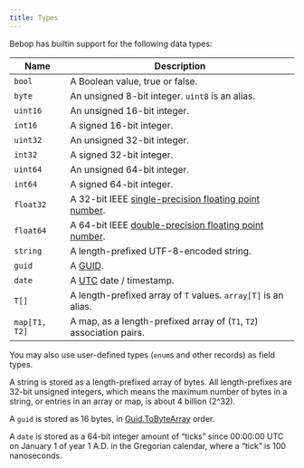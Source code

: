 ```yaml
---
title: Types
---
```


Bebop has builtin support for the following data types:

| Name | Description |
|---|---|
| `bool` | A Boolean value, true or false. |
| `byte` | An unsigned 8-bit integer. `uint8` is an alias. |
| `uint16` | An unsigned 16-bit integer. |
| `int16` | A signed 16-bit integer. |
| `uint32` | An unsigned 32-bit integer. |
| `int32` | A signed 32-bit integer. |
| `uint64` | An unsigned 64-bit integer. |
| `int64` | A signed 64-bit integer. |
| `float32` | A 32-bit IEEE [single-precision floating point number](https://en.wikipedia.org/wiki/Single-precision_floating-point_format). |
| `float64` | A 64-bit IEEE [double-precision floating point number](https://en.wikipedia.org/wiki/Double-precision_floating-point_format).  |
| `string` | A length-prefixed UTF-8-encoded string. |
| `guid` | A [GUID](https://en.wikipedia.org/wiki/Universally_unique_identifier). |
| `date` | A [UTC](https://en.wikipedia.org/wiki/Coordinated_Universal_Time) date / timestamp. |
| `T[]` | A length-prefixed array of `T` values. `array[T]` is an alias. |
| `map[T1, T2]` | A map, as a length-prefixed array of (`T1`, `T2`) association pairs. |

You may also use user-defined types (`enum`s and other records) as field types.

A string is stored as a length-prefixed array of bytes. All length-prefixes are 32-bit unsigned integers, which means the maximum number of bytes in a string, or entries in an array or map, is about 4 billion (2^32).

A `guid` is stored as 16 bytes, in [Guid.ToByteArray](https://docs.microsoft.com/en-us/dotnet/api/system.guid.tobytearray?view=net-5.0) order.

A `date` is stored as a 64-bit integer amount of “ticks” since 00:00:00 UTC on January 1 of year 1 A.D. in the Gregorian calendar, where a “tick” is 100 nanoseconds.